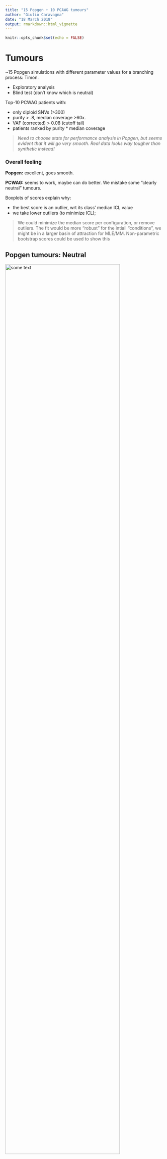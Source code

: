 ```yaml
---
title: "15 Popgen + 10 PCAWG tumours"
author: "Giulio Caravagna"
date: "18 March 2018"
output: rmarkdown::html_vignette
---
```


```r
knitr::opts_chunk$set(echo = FALSE)
```

# Tumours 

~15 Popgen simulations with different parameter values for a branching process: Timon.

- Exploratory analysis
- Blind test (don't know which is neutral)


Top-10 PCWAG patients with: 

- only diploid SNVs (>300)
- purity > .8, median coverage >60x.
- VAF (corrected) > 0.08 (cutoff tail)
- patients ranked by purity * median coverage

>*Need to choose stats for performance analysis in Popgen, but seems evident that it will go very smooth. Real data looks way tougher than synthetic instead!*


### Overall feeling

**Popgen:** excellent, goes smooth.

**PCWAG:** seems to work, maybe can do better. We mistake some "clearly neutral" tumours. 

Boxplots of scores explain why:

- the best score is an outlier, wrt its class' median ICL value
- we take lower outliers (to minimize ICL);

>We could minimize the median score per configuration, or remove outliers. The fit would be more "robust" for the intiail "conditions", we might be in a larger basin of attraction for MLE/MM. Non-parametric bootstrap scores could be used to show this


## Popgen tumours: Neutral



<img src="41a16fb8978cf3be233c3a2a6a6bc01f-bestFit.pdf" alt="some text"  width="85%" height="85%">


<img src="41a16fb8978cf3be233c3a2a6a6bc01f-boxplotFitScores.pdf" alt="some text"  width="75%" height="75%">


## Popgen tumours: Non-neutral, with 1 subclone

 
<img src="1a4231de31794801d9b3911c79352830-bestFit.pdf" alt="some text"  width="95%" height="95%">


 

<img src="1a4231de31794801d9b3911c79352830-boxplotFitScores.pdf" alt="some text"  width="95%" height="95%">


## Popgen tumours: "wrong" fit?


<img src="72e1a2c3aeae52906f66f9f7c2666d0b-bestFit.pdf" alt="some text"  width="95%" height="95%">


 
<img src="72e1a2c3aeae52906f66f9f7c2666d0b-boxplotFitScores.pdf" alt="some text"  width="95%" height="95%">

 
